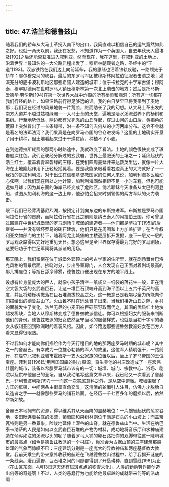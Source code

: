 ```yaml
---
---
---
```

title: 47.浩兰和德鲁兹山
---




随着我们的轿车从大马士革拐入南下的出口，我简直难以相信自己的运气竟然如此之好。也就一两天以前，我还在发愁，不知道作为一个英国人，自去年秋天入侵埃及[192]之后还能否获准进入叙利亚。然而现在，我在这里，在叙利亚的土地上，沿着世界上最知名的一大公路启程出发了：穆斯林朝觐者之路，圣经中的“王道”[193]。汉志铁路在我们边上向前延伸，我的思绪也沿着铁轨疾驰，一路领先于轿车：耶尔穆克河的峡谷，最后的东罗马军团被穆斯林阿拉伯征服者击溃之地；灌溉充分的底卡波利斯地区那些希腊人建造的城市；位于卡拉克的十字军古堡；穆阿泰，穆罕默德尚在世时罗马人镇压穆斯林第一次北上袭击的地方；然后是托马斯·爱德华·劳伦斯[194]在第一次世界大战中炸毁的所有桥梁和涵洞：所有这一切都在我们行经的路上，如果沿路前行得足够远的话。我的白日梦早已将我带到了麦地那；我们现在经过的风景地貌一片荒凉，继而助长了我的幻想。从大马士革出发的南方大道并不越过姑塔绿洲——大马士革的天堂，遍地是活水溪流滋养下的杨树和果树。行至地势低处，两边都有光秃秃的山丘隆起，穿过山间的山口后，黄褐色的荒原上突然冒出了一长条绿带，沿一条不知何去何从的小河两岸分布。这会不会就是著名的法珥法河？我们果真是在向罗马帝国的谷仓进发吗？这里的土地确实开垦了用于耕种，但土壤看起来过于干燥贫瘠，种植不了小麦。

在到达德拉所耗费的那两小时路途中，我就改变了看法。土地的颜色很快变成了斑岩般深红色。我们正驶经分解过的玄武岩，世界上最肥沃的土壤之一；延绵起伏的浩兰红土，覆盖着青翠碧绿的庄稼，在我们四周蔓延开来达数英里远，就像一片大海在土地隆起作用下正轻轻摇晃着。要是我能亲眼看看右边真正的大海就好了——我指的是加利利海，对于出生在信奉基督教国家的任何人来说，加利利海多么触动心弦啊。以我们现在所处之地计算，加利利海固然相距不足一小时车程，但也可能远如月球；因为其东面的海岸已经变成了危险区。倘若耶稣今天准备从太巴列河登船，试图从加利利海的这一边上岸，他恐怕会招来时刻警惕的两方军队的火力袭击。

眼下我们已经背离基尼烈湖，按预定计划向东边的布斯拉进军。布斯拉是罗马帝国阿拉伯行省的首府，而阿拉伯行省在此之前则是纳巴泰人的阿拉伯王国。你可曾见过围建在中世纪城堡里的罗马剧场？城堡的建造者——他们都是萨拉丁[195]的后继者——并没有毁坏罗马的砖石建筑，他们只是在周围和上方加盖扩建；在当今叙利亚文物部门的主持下，随着阿尤比城堡的主楼逐层拆开发掘，底下一层又一层的罗马观众席得以完好地重见天日。想必这里是全世界保存得最为完好的罗马剧场，这要归功于中世纪军阀将其派诸的用场。

那天晚上，我们留宿在位于城堡外郭顶上的考古学家的住所里，就在剧场舞台巴洛克风格的背景后面。拂晓时分，步出卧室房门，人会发现自己正面对着剧场最高的那几排座位；等旭日舔净薄雾，德鲁兹山便出现在东方的地平线上。

设想有位身量庞大的巨人，就像小孩子清空一纸袋又一纸袋的落花生一般，正在清空大袋大袋的玄武岩巨石。让这一堆巨石顶端升高到海平面以上五六千英尺的高度，并且将矮栎树撒落在巨石堆海拔较高之处。这一概念已是我竭尽全力所能向你们描绘出的德鲁兹山了。火山锥不时在远处冒了出来，当我们接近山丘之际，乡村的面貌发生了变化。浩兰无尽的小麦田被巨砾原野取而代之，其间的优质红土地块越发稀缺，当地人从穆斯林变成了德鲁兹教派信徒。你可以根据妇女的服装来判断他们的身份。德鲁兹教派的妇女依然坚守当地的服装样式，也就是当初十字军的妻女从叙利亚回到欧洲时的着装风格。因此，如今路边那些德鲁兹教派妇女在西方人看来显得很眼熟。

不过我如何才能向你们描绘作为今天行程目的地的那两座罗马时期的城市呢？其中之一的舍赫巴，有幸成为一位雄心勃勃的军人的故里，这位军人精明强干，一路前行，在篡夺北叙利亚城市霍姆斯一支大公家族的位置以后，坐上了罗马帝国的王位宝座。菲利普[196]动用帝国国库的财力资源，将生养他的村庄改造成了一座宏伟壮丽的城市，装备以希腊罗马城市该有的一切：城墙、城门、宗教中心、浴场、剧院以及供奉他自己的圣坛。自从我动笔写这篇文章以来，我已经又一次看到了舍赫巴—菲利普波利斯[197]——而这一次实属意料之外，是从空中俯瞰。城墙围起了方正的框架，中间两条主街呈直角交叉，这清晰的轮廓引人注目，仿佛方才脱胎自筑造者之手——就像那些罗马的铺石路面，在经历一千七百多年的磨损以后，依然崭新如故。

舍赫巴本地拥有的资源，得以维系其从天而降的显赫地位：一片蜿蜒起伏的葱翠谷地，麦田毗连着谷底的溪流，葡萄园和果树林则位于满是石头的小山坡上；而盖奈瓦特则是另一番景象，险峻地延伸上深谷的山脊，就在德鲁兹山当中。生活在纳巴泰卡纳萨的人民是如何以玄武岩巨石堆的产物为材料，成功地将音乐厅和水神庙建造在倾泻如注的溪流尽头的呢？随着罗马人铺的卵石路把你的双脚带往这一陡峭城市的最高点（如今是德鲁兹教派的一个村庄），你准会为占据山顶的三座建筑那般雄浑的气象而惊叹不已：三座建筑分别是一座庞大的异教神庙和两座基督教大教堂。我前天乘坐的带来意外收获的航班在飞越德鲁兹山过程中，给了我揭开谜底的一条线索。漫山遍野，巨石堆之间的间隙都得到了开垦耕种，直到雪线[198]为止（在山区东面，4月13日这天还有斑斑点点的积雪未化）。人类的勤勉劳作能创造出何等的奇迹啊！不过，人类的愚蠢行为也能给他最卓越的成就带来何等的浩劫啊！